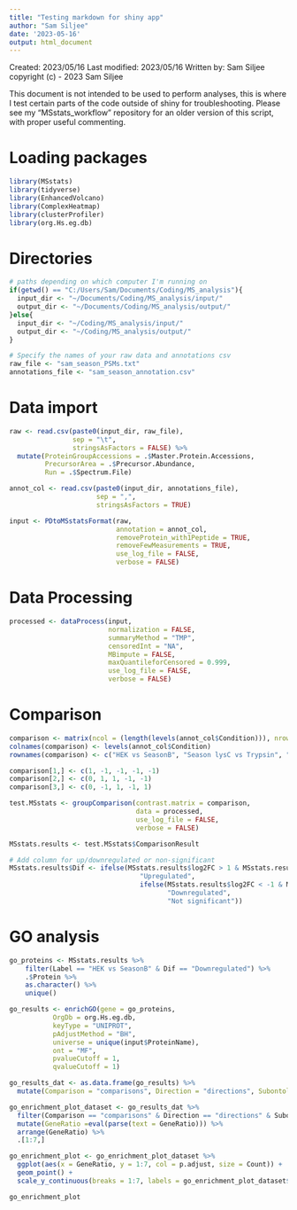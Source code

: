 ---
title: "Testing markdown for shiny app"
author: "Sam Siljee"
date: '2023-05-16'
output: html_document
---

Created: 2023/05/16
Last modified: 2023/05/16 
Written by: Sam Siljee
copyright (c) - 2023 Sam Siljee

This document is not intended to be used to perform analyses, this is where I test certain parts of the code outside of shiny for troubleshooting.
Please see my "MSstats_workflow" repository for an older version of this script, with proper useful commenting.

# Loading packages
```{r setup, include=FALSE}
library(MSstats)
library(tidyverse)
library(EnhancedVolcano)
library(ComplexHeatmap)
library(clusterProfiler)
library(org.Hs.eg.db)
```

# Directories
```{r directories, include = TRUE}
# paths depending on which computer I'm running on
if(getwd() == "C:/Users/Sam/Documents/Coding/MS_analysis"){
  input_dir <- "~/Documents/Coding/MS_analysis/input/"
  output_dir <- "~/Documents/Coding/MS_analysis/output/"
}else{
  input_dir <- "~/Coding/MS_analysis/input/"
  output_dir <- "~/Coding/MS_analysis/output/"
}

# Specify the names of your raw data and annotations csv
raw_file <- "sam_season_PSMs.txt"
annotations_file <- "sam_season_annotation.csv"
```

# Data import
```{r data import}
raw <- read.csv(paste0(input_dir, raw_file),
                sep = "\t",
                stringsAsFactors = FALSE) %>%
  mutate(ProteinGroupAccessions = .$Master.Protein.Accessions,
         PrecursorArea = .$Precursor.Abundance,
         Run = .$Spectrum.File)

annot_col <- read.csv(paste0(input_dir, annotations_file),
                      sep = ",",
                      stringsAsFactors = TRUE)

input <- PDtoMSstatsFormat(raw, 
                           annotation = annot_col,
                           removeProtein_with1Peptide = TRUE,
                           removeFewMeasurements = TRUE,
                           use_log_file = FALSE,
                           verbose = FALSE)
```

# Data Processing
```{r data processing, echo = FALSE}
processed <- dataProcess(input,
                         normalization = FALSE,
                         summaryMethod = "TMP",
                         censoredInt = "NA",
                         MBimpute = FALSE,
                         maxQuantileforCensored = 0.999,
                         use_log_file = FALSE,
                         verbose = FALSE)
```

# Comparison
```{r model based comparison, echo = FALSE}
comparison <- matrix(ncol = (length(levels(annot_col$Condition))), nrow = 3)
colnames(comparison) <- levels(annot_col$Condition)
rownames(comparison) <- c("HEK vs SeasonB", "Season lysC vs Trypsin", "Season ZT vs SC")

comparison[1,] <- c(1, -1, -1, -1, -1)
comparison[2,] <- c(0, 1, 1, -1, -1)
comparison[3,] <- c(0, -1, 1, -1, 1)

test.MSstats <- groupComparison(contrast.matrix = comparison,
                                data = processed,
                                use_log_file = FALSE,
                                verbose = FALSE)

MSstats.results <- test.MSstats$ComparisonResult

# Add column for up/downregulated or non-significant
MSstats.results$Dif <- ifelse(MSstats.results$log2FC > 1 & MSstats.results$adj.pvalue < 0.05,
                                 "Upregulated",
                                 ifelse(MSstats.results$log2FC < -1 & MSstats.results$adj.pvalue < 0.05,
                                        "Downregulated",
                                        "Not significant"))
```

# GO analysis
```{r GO analysis, echo = FALSE}
go_proteins <- MSstats.results %>%
    filter(Label == "HEK vs SeasonB" & Dif == "Downregulated") %>%
    .$Protein %>%
    as.character() %>%
    unique()

go_results <- enrichGO(gene = go_proteins,
           OrgDb = org.Hs.eg.db,
           keyType = "UNIPROT",
           pAdjustMethod = "BH",
           universe = unique(input$ProteinName),
           ont = "MF",
           pvalueCutoff = 1,
           qvalueCutoff = 1)

go_results_dat <- as.data.frame(go_results) %>%
  mutate(Comparison = "comparisons", Direction = "directions", Subontology = "ont")

go_enrichment_plot_dataset <- go_results_dat %>%
  filter(Comparison == "comparisons" & Direction == "directions" & Subontology == "ont") %>%
  mutate(GeneRatio =eval(parse(text = GeneRatio))) %>%
  arrange(GeneRatio) %>%
  .[1:7,]

go_enrichment_plot <- go_enrichment_plot_dataset %>%
  ggplot(aes(x = GeneRatio, y = 1:7, col = p.adjust, size = Count)) +
  geom_point() +
  scale_y_continuous(breaks = 1:7, labels = go_enrichment_plot_dataset$Description)

go_enrichment_plot
```

